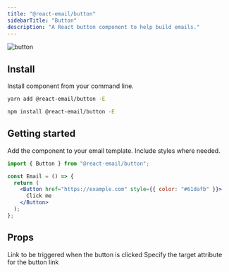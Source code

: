 ```yaml
---
title: "@react-email/button"
sidebarTitle: "Button"
description: "A React button component to help build emails."
---
```



<img className="rounded-md" src="/docs/images/components/button.png" alt="button" />

## Install

Install component from your command line.

<CodeGroup>

```sh yarn
yarn add @react-email/button -E
```

```sh npm
npm install @react-email/button -E
```

</CodeGroup>

## Getting started

Add the component to your email template. Include styles where needed.

```jsx
import { Button } from "@react-email/button";

const Email = () => {
  return (
    <Button href="https://example.com" style={{ color: "#61dafb" }}>
      Click me
    </Button>
  );
};
```

## Props

<ResponseField name="href" type="string" required>
  Link to be triggered when the button is clicked
</ResponseField>

<ResponseField name="target" type="string" default="_blank">
  Specify the target attribute for the button link
</ResponseField>

<Support />

<License />
